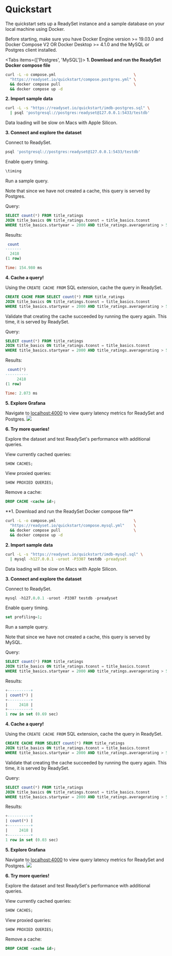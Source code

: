 
# Quickstart 

The quickstart sets up a ReadySet instance and a sample database on your local machine using Docker.

<Callout>Before starting, make sure you have Docker Engine version >= 19.03.0​ and Docker Compose V2 OR Docker Desktop >= 4.1.0 and the MySQL or Postgres client installed.</Callout>

<Tabs items={['Postgres', 'MySQL']}>
<Tab>
**1. Download and run the ReadySet Docker compose file**

```sh copy 
curl -L -o compose.yml                                  \
  "https://readyset.io/quickstart/compose.postgres.yml" \
  && docker compose pull                                \
  && docker compose up -d
```

**2. Import sample data**

```sh copy
curl -L -s "https://readyset.io/quickstart/imdb-postgres.sql" \
  | psql 'postgresql://postgres:readyset@127.0.0.1:5433/testdb'
```
<Callout type="warning">
Data loading will be slow on Macs with Apple Silicon.
</Callout>

**3. Connect and explore the dataset**

Connect to ReadySet.

```sh copy
psql 'postgresql://postgres:readyset@127.0.0.1:5433/testdb'
```
Enable query timing.

```sh copy 
\timing
```

Run a sample query.

Note that since we have not created a cache, this query is served by Postgres.

Query:
```sql copy
SELECT count(*) FROM title_ratings
JOIN title_basics ON title_ratings.tconst = title_basics.tconst
WHERE title_basics.startyear = 2000 AND title_ratings.averagerating > 5;
```

Results:
```sql
 count
-------
  2418
(1 row)

Time: 154.980 ms
```

**4. Cache a query!**

Using the `CREATE CACHE FROM` SQL extension, cache the query in ReadySet.

```sql copy
CREATE CACHE FROM SELECT count(*) FROM title_ratings
JOIN title_basics ON title_ratings.tconst = title_basics.tconst
WHERE title_basics.startyear = 2000 AND title_ratings.averagerating > 5;
```

Validate that creating the cache succeeded by running the query again.  This time, it is served by ReadySet.

Query:
```sql copy 
SELECT count(*) FROM title_ratings
JOIN title_basics ON title_ratings.tconst = title_basics.tconst
WHERE title_basics.startyear = 2000 AND title_ratings.averagerating > 5;
```

Results:
```sql 
 count(*)
----------
     2418
(1 row)

Time: 2.073 ms
```

**5. Explore Grafana**

Navigate to [localhost:4000](localhost:4000) to view query latency metrics for ReadySet and Postgres.
![](/cachingslowqueries.webp)

**6. Try more queries!**

Explore the dataset and test ReadySet's performance with additional queries.

View currently cached queries:

```sql copy
SHOW CACHES;
```

View proxied queries:
```sqp copy
SHOW PROXIED QUERIES;
```

Remove a cache:
```sql copy
DROP CACHE <cache id>;
```
</Tab>
<Tab>
**1. Download and run the ReadySet Docker compose file**

```sh copy
curl -L -o compose.yml                                  \
  "https://readyset.io/quickstart/compose.mysql.yml"    \
  && docker compose pull                                \
  && docker compose up -d
```

**2. Import sample data**

```sh copy
curl -L -s "https://readyset.io/quickstart/imdb-mysql.sql" \
  | mysql -h127.0.0.1 -uroot -P3307 testdb -preadyset
```

<Callout type="warning">
Data loading will be slow on Macs with Apple Silicon.
</Callout> 

**3. Connect and explore the dataset**

Connect to ReadySet.

```sql copy
mysql -h127.0.0.1 -uroot -P3307 testdb -preadyset
```

Enable query timing.

```sql copy
set profiling=1;
```

Run a sample query.

Note that since we have not created a cache, this query is served by MySQL.

Query:
```sql copy
SELECT count(*) FROM title_ratings
JOIN title_basics ON title_ratings.tconst = title_basics.tconst
WHERE title_basics.startyear = 2000 AND title_ratings.averagerating > 5;
```

Results:
```sql
+----------+
| count(*) |
+----------+
|     2418 |
+----------+
1 row in set (0.69 sec)
```

**4. Cache a query!**

Using the `CREATE CACHE FROM` SQL extension, cache the query in ReadySet.

```sql copy
CREATE CACHE FROM SELECT count(*) FROM title_ratings
JOIN title_basics ON title_ratings.tconst = title_basics.tconst
WHERE title_basics.startyear = 2000 AND title_ratings.averagerating > 5;
```

Validate that creating the cache succeeded by running the query again.  This time, it is served by ReadySet.

Query:
```sql copy
SELECT count(*) FROM title_ratings
JOIN title_basics ON title_ratings.tconst = title_basics.tconst
WHERE title_basics.startyear = 2000 AND title_ratings.averagerating > 5;

```

Results:
```sql 
+----------+
| count(*) |
+----------+
|     2418 |
+----------+
1 row in set (0.03 sec)
```

**5. Explore Grafana**

Navigate to [localhost:4000](localhost:4000) to view query latency metrics for ReadySet and Postgres.
![](/cachingslowqueries.webp)

**6. Try more queries!**

Explore the dataset and test ReadySet's performance with additional queries.

View currently cached queries:
```sql copy
SHOW CACHES;
```

View proxied queries:
```sql copy
SHOW PROXIED QUERIES;
```

Remove a cache:
```sql copy
DROP CACHE <cache id>;
```
</Tab>
</Tabs>